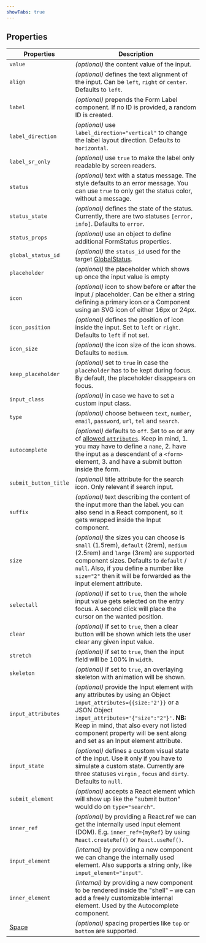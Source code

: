 ```yaml
---
showTabs: true
---
```


## Properties

| Properties                                  | Description                                                                                                                                                                                                                                                                                                              |
| ------------------------------------------- | ------------------------------------------------------------------------------------------------------------------------------------------------------------------------------------------------------------------------------------------------------------------------------------------------------------------------ |
| `value`                                     | _(optional)_ the content value of the input.                                                                                                                                                                                                                                                                             |
| `align`                                     | _(optional)_ defines the text alignment of the input. Can be `left`, `right` or `center`. Defaults to `left`.                                                                                                                                                                                                            |
| `label`                                     | _(optional)_ prepends the Form Label component. If no ID is provided, a random ID is created.                                                                                                                                                                                                                            |
| `label_direction`                           | _(optional)_ use `label_direction="vertical"` to change the label layout direction. Defaults to `horizontal`.                                                                                                                                                                                                            |
| `label_sr_only`                             | _(optional)_ use `true` to make the label only readable by screen readers.                                                                                                                                                                                                                                               |
| `status`                                    | _(optional)_ text with a status message. The style defaults to an error message. You can use `true` to only get the status color, without a message.                                                                                                                                                                     |
| `status_state`                              | _(optional)_ defines the state of the status. Currently, there are two statuses `[error, info]`. Defaults to `error`.                                                                                                                                                                                                    |
| `status_props`                              | _(optional)_ use an object to define additional FormStatus properties.                                                                                                                                                                                                                                                   |
| `global_status_id`                          | _(optional)_ the `status_id` used for the target [GlobalStatus](/uilib/components/global-status).                                                                                                                                                                                                                        |
| `placeholder`                               | _(optional)_ the placeholder which shows up once the input value is empty                                                                                                                                                                                                                                                |
| `icon`                                      | _(optional)_ icon to show before or after the input / placeholder. Can be either a string defining a primary icon or a Component using an SVG icon of either 16px or 24px.                                                                                                                                               |
| `icon_position`                             | _(optional)_ defines the position of icon inside the input. Set to `left` or `right`. Defaults to `left` if not set.                                                                                                                                                                                                     |
| `icon_size`                                 | _(optional)_ the icon size of the icon shows. Defaults to `medium`.                                                                                                                                                                                                                                                      |
| `keep_placeholder`                          | _(optional)_ set to `true` in case the `placeholder` has to be kept during focus. By default, the placeholder disappears on focus.                                                                                                                                                                                       |
| `input_class`                               | _(optional)_ in case we have to set a custom input class.                                                                                                                                                                                                                                                                |
| `type`                                      | _(optional)_ choose between `text`, `number`, `email`, `password`, `url`, `tel` and `search`.                                                                                                                                                                                                                            |
| `autocomplete`                              | _(optional)_ defaults to `off`. Set to `on` or any of [allowed `attributes`](https://developer.mozilla.org/en-US/docs/Web/HTML/Element/input#attr-autocomplete). Keep in mind, 1. you may have to define a `name`, 2. have the input as a descendant of a `<form>` element, 3. and have a submit button inside the form. |
| `submit_button_title`                       | _(optional)_ title attribute for the search icon. Only relevant if search input.                                                                                                                                                                                                                                         |
| `suffix`                                    | _(optional)_ text describing the content of the input more than the label. you can also send in a React component, so it gets wrapped inside the Input component.                                                                                                                                                        |
| `size`                                      | _(optional)_ the sizes you can choose is `small` (1.5rem), `default` (2rem), `medium` (2.5rem) and `large` (3rem) are supported component sizes. Defaults to `default` / `null`. Also, if you define a number like `size="2"` then it will be forwarded as the input element attribute.                                  |
| `selectall`                                 | _(optional)_ if set to `true`, then the whole input value gets selected on the entry focus. A second click will place the cursor on the wanted position.                                                                                                                                                                 |
| `clear`                                     | _(optional)_ if set to `true`, then a clear button will be shown which lets the user clear any given input value.                                                                                                                                                                                                        |
| `stretch`                                   | _(optional)_ if set to `true`, then the input field will be 100% in `width`.                                                                                                                                                                                                                                             |
| `skeleton`                                  | _(optional)_ if set to `true`, an overlaying skeleton with animation will be shown.                                                                                                                                                                                                                                      |
| `input_attributes`                          | _(optional)_ provide the Input element with any attributes by using an Object `input_attributes={{size:'2'}}` or a JSON Object `input_attributes='{"size":"2"}'`. **NB:** Keep in mind, that also every not listed component property will be sent along and set as an Input element attribute.                          |
| `input_state`                               | _(optional)_ defines a custom visual state of the input. Use it only if you have to simulate a custom state. Currently are three statuses `virgin` , `focus` and `dirty`. Defaults to `null`.                                                                                                                            |
| `submit_element`                            | _(optional)_ accepts a React element which will show up like the "submit button" would do on `type="search"`.                                                                                                                                                                                                            |
| `inner_ref`                                 | _(optional)_ by providing a React.ref we can get the internally used input element (DOM). E.g. `inner_ref={myRef}` by using `React.createRef()` or `React.useRef()`.                                                                                                                                                     |
| `input_element`                             | _(internal)_ by providing a new component we can change the internally used element. Also supports a string only, like `input_element="input"`.                                                                                                                                                                          |
| `inner_element`                             | _(internal)_ by providing a new component to be rendered inside the "shell" – we can add a freely customizable internal element. Used by the Autocomplete component.                                                                                                                                                     |
| [Space](/uilib/components/space/properties) | _(optional)_ spacing properties like `top` or `bottom` are supported.                                                                                                                                                                                                                                                    |

